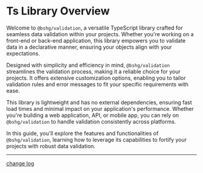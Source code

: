 # Ts Library Overview

Welcome to `@bshg/validation`, a versatile TypeScript library crafted for seamless data validation within your projects. Whether you're working on a front-end or back-end application, this library empowers you to validate data in a declarative manner, ensuring your objects align with your expectations.

Designed with simplicity and efficiency in mind, `@bshg/validation` streamlines the validation process, making it a reliable choice for your projects. It offers extensive customization options, enabling you to tailor validation rules and error messages to fit your specific requirements with ease.

This library is lightweight and has no external dependencies, ensuring fast load times and minimal impact on your application's performance. Whether you're building a web application, API, or mobile app, you can rely on `@bshg/validation` to handle validation consistently across platforms.

In this guide, you'll explore the features and functionalities of `@bshg/validation`, learning how to leverage its capabilities to fortify your projects with robust data validation.

---
[change log](/validation-lib/typescript/changelog)